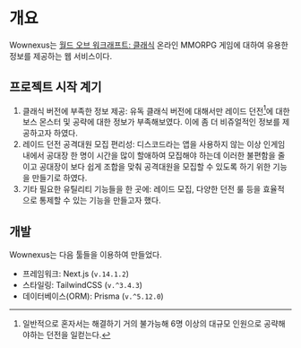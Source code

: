# 개요

Wownexus는 [월드 오브 워크래프트: 클래식](https://wowclassic.blizzard.com/ko-kr/) 온라인 MMORPG 게임에 대하여 유용한 정보를 제공하는 웹 서비스이다.

## 프로젝트 시작 계기

1. 클래식 버전에 부족한 정보 제공: 유독 클래식 버전에 대해서만 레이드 던전[^1]에 대한 보스 몬스터 및 공략에 대한 정보가 부족해보였다. 이에 좀 더 비쥬얼적인 정보를 제공하고자 하였다.
2. 레이드 던전 공격대원 모집 편리성: 디스코드라는 앱을 사용하지 않는 이상 인게임 내에서 공대장 한 명이 시간을 많이 할애하여 모집해야 하는데 이러한 불편함을 줄이고 공대장이 보다 쉽게 조합을 맞춰 공격대원을 모집할 수 있도록 하기 위한 기능을 만들기로 하였다.
3. 기타 필요한 유틸리티 기능들을 한 곳에: 레이드 모집, 다양한 던전 룰 등을 효율적으로 통제할 수 있는 기능을 만들고자 했다.

[^1]: 일반적으로 혼자서는 해결하기 거의 불가능해 6명 이상의 대규모 인원으로 공략해야하는 던전을 일컫는다.

## 개발

Wownexus는 다음 툴들을 이용하여 만들었다.

- 프레임워크: Next.js (`v.14.1.2`)
- 스타일링: TailwindCSS (`v.^3.4.3`)
- 데이터베이스(ORM): Prisma (`v.^5.12.0`)
